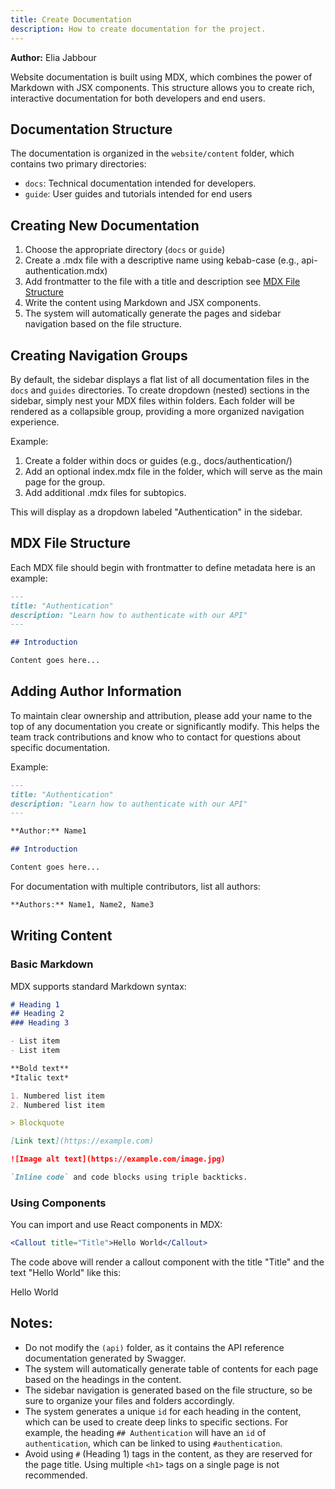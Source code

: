 ```yaml
---
title: Create Documentation
description: How to create documentation for the project.
---
```

**Author:** Elia Jabbour


Website documentation is built using MDX, which combines the power of Markdown with JSX components. This structure allows you to create rich, interactive documentation for both developers and end users.


## Documentation Structure
The documentation is organized in the `website/content` folder, which contains two primary directories:
- `docs`: Technical documentation intended for developers.
- `guide`: User guides and tutorials intended for end users



<Files>
  <Folder name="content" defaultOpen>
    <Folder name="docs" defaultOpen>
        <File name="index.mdx" />
        <File name="file-1.mdx" />
        <File name="file-2.mdx" />
    </Folder>
    <Folder name="guide" defaultOpen>
        <File name="index.mdx" />
        <File name="file-1.mdx" />
        <File name="file-2.mdx" />
    </Folder>
  </Folder>
 </Files>

## Creating New Documentation
1. Choose the appropriate directory (`docs` or `guide`) 
2. Create a .mdx file with a descriptive name using kebab-case (e.g., api-authentication.mdx)
3. Add frontmatter to the file with a title and description see [MDX File Structure](#mdx-file-structure)
4. Write the content using Markdown and JSX components.
4. The system will automatically generate the pages and sidebar navigation based on the file structure.


## Creating Navigation Groups
By default, the sidebar displays a flat list of all documentation files in the `docs` and `guides` directories. To create dropdown (nested) sections in the sidebar, simply nest your MDX files within folders. Each folder will be rendered as a collapsible group, providing a more organized navigation experience.

Example:

1. Create a folder within docs or guides (e.g., docs/authentication/)
2. Add an optional index.mdx file in the folder, which will serve as the main page for the group.
3. Add additional .mdx files for subtopics.

<Files>
  <Folder name="docs" defaultOpen>
    <Folder name="authentication" defaultOpen>
        <File name="index.mdx" />
        <File name="oauth.mdx" />
        <File name="api-keys.mdx" />
    </Folder>
  </Folder>
 </Files>

This will display as a dropdown labeled "Authentication" in the sidebar.

## MDX File Structure
Each MDX file should begin with frontmatter to define metadata here is an example:

```md
---
title: "Authentication"
description: "Learn how to authenticate with our API"
---

## Introduction

Content goes here...
```

## Adding Author Information
To maintain clear ownership and attribution, please add your name to the top of any documentation you create or significantly modify. This helps the team track contributions and know who to contact for questions about specific documentation.

Example:
```md
---
title: "Authentication"
description: "Learn how to authenticate with our API"
---

**Author:** Name1

## Introduction

Content goes here...
```
For documentation with multiple contributors, list all authors:

```md
**Authors:** Name1, Name2, Name3
```


## Writing Content

### Basic Markdown
MDX supports standard Markdown syntax:

```md
# Heading 1
## Heading 2
### Heading 3

- List item
- List item

**Bold text**
*Italic text*

1. Numbered list item
2. Numbered list item

> Blockquote

[Link text](https://example.com)

![Image alt text](https://example.com/image.jpg)

`Inline code` and code blocks using triple backticks.
```

### Using Components
You can import and use React components in MDX:

```jsx
<Callout title="Title">Hello World</Callout>
```
The code above will render a callout component with the title "Title" and the text "Hello World" like this:

<Callout title="Title">Hello World</Callout>


## Notes:
- Do not modify the `(api)` folder, as it contains the API reference documentation generated by Swagger.
- The system will automatically generate table of contents for each page based on the headings in the content.
- The sidebar navigation is generated based on the file structure, so be sure to organize your files and folders accordingly.
- The system generates a unique `id` for each heading in the content, which can be used to create deep links to specific sections. For example, the heading `## Authentication` will have an `id` of `authentication`, which can be linked to using `#authentication`.
- Avoid using `#` (Heading 1) tags in the content, as they are reserved for the page title. Using multiple `<h1>` tags on a single page is not recommended.